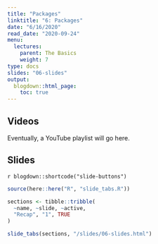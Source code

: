 ```yaml
---
title: "Packages"
linktitle: "6: Packages"
date: "6/16/2020"
read_date: "2020-09-24"
menu:
  lectures:
    parent: The Basics
    weight: 7
type: docs
slides: "06-slides"
output:
  blogdown::html_page:
    toc: true
---
```


## Videos

Eventually, a YouTube playlist will go here. 

## Slides

`r blogdown::shortcode("slide-buttons")`

```r

source(here::here("R", "slide_tabs.R"))

sections <- tibble::tribble(
  ~name, ~slide, ~active,
  "Recap", "1", TRUE
)

slide_tabs(sections, "/slides/06-slides.html")
```